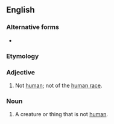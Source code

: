 {{also|non-human}}
==English==

===Alternative forms===
* {{l|en|non-human}}

===Etymology===
{{prefix|en|non|human}}

===Adjective===
{{en-adj|-}}

# Not [[human]]; not of the [[human race]].

===Noun===
{{en-noun}}

# A creature or thing that is not [[human]].